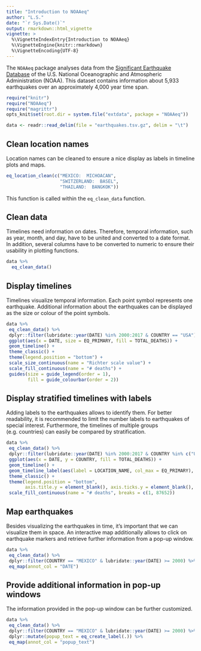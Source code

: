 ```yaml
---
title: "Introduction to NOAAeq"
author: "L.S."
date: "`r Sys.Date()`"
output: rmarkdown::html_vignette
vignette: >
  %\VignetteIndexEntry{Introduction to NOAAeq}
  %\VignetteEngine{knitr::rmarkdown}
  %\VignetteEncoding{UTF-8}
---
```


The `NOAAeq` package analyses data from the [Significant Earthquake Database](https://www.ngdc.noaa.gov/nndc/struts/form?t=101650&s=1&d=1) of the U.S. National Oceanographic and Atmospheric Administration (NOAA). This dataset contains information about 5,933 earthquakes over an approximately 4,000 year time span.

```r
require("knitr")
require("NOAAeq")
require("magrittr")
opts_knit$set(root.dir = system.file("extdata", package = "NOAAeq"))
```

```r
data <- readr::read_delim(file = "earthquakes.tsv.gz", delim = "\t")
```

## Clean location names

Location names can be cleaned to ensure a nice display as labels in timeline plots and maps.

```r
eq_location_clean(c("MEXICO:  MICHOACAN",
                    "SWITZERLAND:  BASEL",
                    "THAILAND:  BANGKOK"))
```

This function is called within the `eq_clean_data` function.

## Clean data

Timelines need information on dates. Therefore, temporal information, such as year, month, and day, have to be united and converted to a date format. In addition, several columns have to be converted to numeric to ensure their usability in plotting functions.

```r
data %>%
  eq_clean_data()
```

## Display timelines

Timelines visualize temporal information. Each point symbol represents one earthquake. Additional information about the earthquakes can be displayed as the size or colour of the point symbols.

```r
data %>%
 eq_clean_data() %>%
 dplyr::filter(lubridate::year(DATE) %in% 2000:2017 & COUNTRY == "USA") %>%
 ggplot(aes(x = DATE, size = EQ_PRIMARY, fill = TOTAL_DEATHS)) +
 geom_timeline() +
 theme_classic() +
 theme(legend.position = "bottom") +
 scale_size_continuous(name = "Richter scale value") +
 scale_fill_continuous(name = "# deaths") +
 guides(size = guide_legend(order = 1),
        fill = guide_colourbar(order = 2))
```

## Display stratified timelines with labels

Adding labels to the earthquakes allows to identify them. For better readability, it is recommended to limit the number labels to earthquakes of special interest.
Furthermore, the timelines of multiple groups (e.g. countries) can easily be compared by stratification.

```r
data %>%
 eq_clean_data() %>%
 dplyr::filter(lubridate::year(DATE) %in% 2000:2017 & COUNTRY %in% c("USA", "CHINA")) %>%
 ggplot(aes(x = DATE, y = COUNTRY, fill = TOTAL_DEATHS)) +
 geom_timeline() +
 geom_timeline_label(aes(label = LOCATION_NAME, col_max = EQ_PRIMARY), n_max = 5) +
 theme_classic() +
 theme(legend.position = "bottom",
       axis.title.y = element_blank(), axis.ticks.y = element_blank(), axis.line.y = element_blank()) +
 scale_fill_continuous(name = "# deaths", breaks = c(1, 87652))
```

## Map earthquakes

Besides visualizing the earthquakes in time, it’s important that we can visualize them in space. An interactive map additionally allows to click on earthquake markers and retrieve further information from a pop-up window.

```r
data %>%
 eq_clean_data() %>%
 dplyr::filter(COUNTRY == "MEXICO" & lubridate::year(DATE) >= 2000) %>%
 eq_map(annot_col = "DATE")
```

## Provide additional information in pop-up windows

The information provided in the pop-up window can be further customized.

```r
data %>%
 eq_clean_data() %>%
 dplyr::filter(COUNTRY == "MEXICO" & lubridate::year(DATE) >= 2000) %>%
 dplyr::mutate(popup_text = eq_create_label(.)) %>%
 eq_map(annot_col = "popup_text")
```
